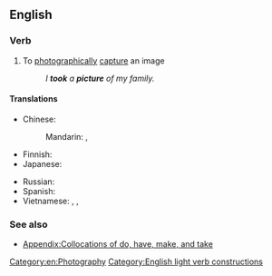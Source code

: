 ==English==

===Verb===
{{en-verb|head=[[take]] a [[picture]]|takes a picture|taking a picture|took a picture|taken a picture}}

# {{lb|en|idiomatic}} To [[photographically]] [[capture]] an image
#: ''I '''took''' a '''picture''' of my family.''

====Translations====
{{trans-top|capture an image}}
* Chinese:
*: Mandarin: {{t+|cmn|照相|tr=zhàoxiàng|sc=Hani}}, {{t+|cmn|拍照|tr=pāizhào|sc=Hani}}
* Finnish: {{t|fi|[[ottaa]] [[kuva]]}}
* Japanese: {{t+|ja|撮る|tr=とる, toru}}
{{trans-mid}}
* Russian: {{t|ru|сделать фото|tr=cdelat' foto}}
* Spanish: {{t|es|hacer una fotografía}}
* Vietnamese: {{t|vi|chụp hình}}, {{t+|vi|chụp ảnh}}, {{t+|vi|chụp}}
{{trans-bottom}}

===See also===
* [[Appendix:Collocations of do, have, make, and take]]

[[Category:en:Photography]]
[[Category:English light verb constructions]]